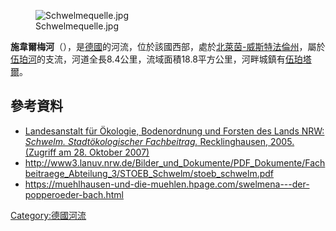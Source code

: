 {{No footnotes|time=2020-08-13T04:39:24+00:00}}
{{Coord|51|16|28|N|7|13|30|E|display=title}}
[[Image:Schwelmequelle.jpg|right]]

'''施韋爾梅河'''（{{lang-de|Schwelme}}），是[[德國|德國]]的河流，位於該國西部，處於[[北萊茵-威斯特法倫州|北萊茵-威斯特法倫州]]，屬於[[伍珀河|伍珀河]]的支流，河道全長8.4公里，流域面積18.8平方公里，河畔城鎮有[[伍珀塔爾|伍珀塔爾]]。

==參考資料==
* [http://www3.lanuv.nrw.de/Bilder_und_Dokumente/PDF_Dokumente/Fachbeitraege_Abteilung_3/STOEB_Schwelm/stoeb_schwelm.pdf Landesanstalt für Ökologie, Bodenordnung und Forsten des Lands NRW: ''Schwelm. Stadtökologischer Fachbeitrag.'' Recklinghausen, 2005. (Zugriff am 28. Oktober 2007)]{{Dead link}}
* http://www3.lanuv.nrw.de/Bilder_und_Dokumente/PDF_Dokumente/Fachbeitraege_Abteilung_3/STOEB_Schwelm/stoeb_schwelm.pdf{{Dead link}} 
* https://muehlhausen-und-die-muehlen.hpage.com/swelmena---der-popperoeder-bach.html {{Wayback|url=https://muehlhausen-und-die-muehlen.hpage.com/swelmena---der-popperoeder-bach.html |date=20200627000845 }}

{{Germany-geo-stub}}
[[Category:德國河流|Category:德國河流]]